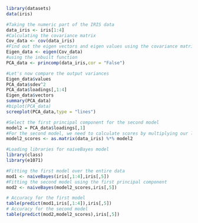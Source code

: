 ```{r}
library(datasets)
data(iris)
```

```{r}
#Taking the numeric part of the IRIS data
data_iris <- iris[1:4]
#Calculating the covariance matrix
Cov_data <- cov(data_iris)
#Find out the eigen vectors and eigen values using the covariance matrix
Eigen_data <- eigen(Cov_data)
#using the inbuilt function
PCA_data <- princomp(data_iris,cor = "False")
```

```{r}
#Let's now compare the output variances
Eigen_data$values
PCA_data$sdev^2
PCA_data$loadings[,1:4]
Eigen_data$vectors
summary(PCA_data)
#biplot(PCA_data)
screeplot(PCA_data,type = "lines")
```

```{r}
#Select the first principal component for the second model
model2 = PCA_data$loadings[,1]
#For the second model, we need to calculate scores by multiplying our loadings with the data
model2_scores <- as.matrix(data_iris) %*% model2
```

```{r}
#Loading libraries for naiveBayes model
library(class)
library(e1071)
```

```{r}
#Fitting the first model over the entire data
mod1 <- naiveBayes(iris[,1:4],iris[,5])
#Fitting the second model using the first principal component
mod2 <- naiveBayes(model2_scores,iris[,5])
```

```{r}
# Accuracy for the first model
table(predict(mod1,iris[,1:4]),iris[,5])
# Accuracy for the second model
table(predict(mod2,model2_scores),iris[,5])

```